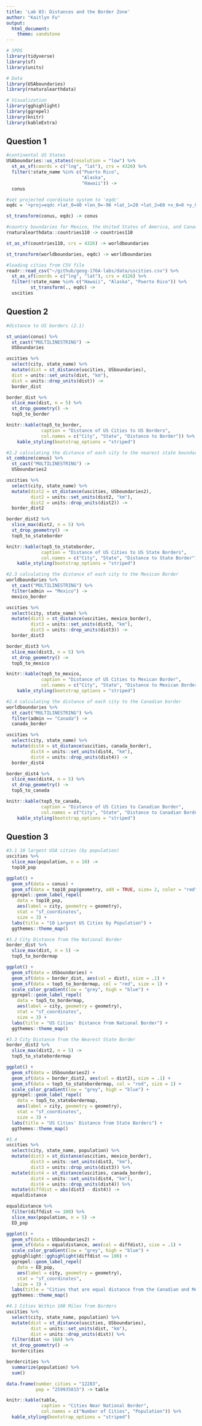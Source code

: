 ```yaml
---
title: 'Lab 03: Distances and the Border Zone'
author: "Kaitlyn Fu"
output:
  html_document:
    theme: sandstone
---
```


```r
# SPDS
library(tidyverse)
library(sf)
library(units)

# Data
library(USAboundaries)
library(rnaturalearthdata)

# Visualization
library(gghighlight)
library(ggrepel)
library(knitr)
library(kableExtra)
```

## Question 1 
```r
#continental US States
USAboundaries::us_states(resolution = "low") %>%
  st_as_sf(coords = c("lng", "lat"), crs = 4326) %>%
  filter(!state_name %in% c("Puerto Rico",
                            "Alaska",
                            "Hawaii")) ->
  conus

#set projected coordinate system to 'eqdc'
eqdc = '+proj=eqdc +lat_0=40 +lon_0=-96 +lat_1=20 +lat_2=60 +x_0=0 +y_0=0 +datum=NAD83 +units=m +no_defs'

st_transform(conus, eqdc) -> conus
```
```r
#country boundaries for Mexico, the United States of America, and Canada
rnaturalearthdata::countries110 -> countries110

st_as_sf(countries110, crs = 4326) -> worldboundaries

st_transform(worldboundaries, eqdc) -> worldboundaries
```

```r
#loading cities from CSV file 
readr::read_csv("~/github/geog-176A-labs/data/uscities.csv") %>%
  st_as_sf(coords = c("lng", "lat"), crs = 4326) %>%
  filter(!state_name %in% c("Hawaii", "Alaska", "Puerto Rico")) %>%
         st_transform(., eqdc) ->
  uscities
```

## Question 2
```r
#distance to US borders (2.1)

st_union(conus) %>%
  st_cast("MULTILINESTRING") ->
  USboundaries

uscities %>%
  select(city, state_name) %>%
  mutate(dist = st_distance(uscities, USboundaries),
  dist = units::set_units(dist, "km"),
  dist = units::drop_units(dist)) ->
  border_dist

border_dist %>%
  slice_max(dist, n = 5) %>%
  st_drop_geometry() ->
  top5_to_border

knitr::kable(top5_to_border,
             caption = "Distance of US Cities to US Borders",
             col.names = c("City", "State", "Distance to Border")) %>%
    kable_styling(bootstrap_options = "striped")
```

```r
#2.2 calculating the distance of each city to the nearest state boundary
st_combine(conus) %>%
  st_cast("MULTILINESTRING") ->
  USboundaries2

uscities %>%
  select(city, state_name) %>%
  mutate(dist2 = st_distance(uscities, USboundaries2),
         dist2 = units::set_units(dist2, "km"),
         dist2 = units::drop_units(dist2)) ->
  border_dist2

border_dist2 %>%
  slice_max(dist2, n = 5) %>%
  st_drop_geometry() ->
  top5_to_stateborder

knitr::kable(top5_to_stateborder,
             caption = "Distance of US Cities to US State Borders",
             col.names = c("City", "State", "Distance to State Border")) %>%
    kable_styling(bootstrap_options = "striped")
```

```r
#2.3 calculating the distance of each city to the Mexican Border
worldboundaries %>%
  st_cast("MULTILINESTRING") %>%
  filter(admin == "Mexico") ->
  mexico_border

uscities %>%
  select(city, state_name) %>%
  mutate(dist3 = st_distance(uscities, mexico_border),
         dist3 = units::set_units(dist3, "km"),
         dist3 = units::drop_units(dist3)) ->
  border_dist3

border_dist3 %>%
  slice_max(dist3, n = 5) %>%
  st_drop_geometry() ->
  top5_to_mexico

knitr::kable(top5_to_mexico,
             caption = "Distance of US Cities to Mexican Border",
             col.names = c("City", "State", "Distance to Mexican Border")) %>%
    kable_styling(bootstrap_options = "striped")
```

```r
#2.4 calculating the distance of each city to the Canadian border
worldboundaries %>%
  st_cast("MULTILINESTRING") %>%
  filter(admin == "Canada") ->
  canada_border

uscities %>%
  select(city, state_name) %>%
  mutate(dist4 = st_distance(uscities, canada_border),
         dist4 = units::set_units(dist4, "km"),
         dist4 = units::drop_units(dist4)) ->
  border_dist4

border_dist4 %>%
  slice_max(dist4, n = 5) %>%
  st_drop_geometry() ->
  top5_to_canada

knitr::kable(top5_to_canada,
             caption = "Distance of US Cities to Canadian Border",
             col.names = c("City", "State", "Distance to Canadian Border")) %>%
    kable_styling(bootstrap_options = "striped")
```

## Question 3
```r
#3.1 10 largest USA cities (by population)
uscities %>%
  slice_max(population, n = 10) ->
  top10_pop

ggplot() +
  geom_sf(data = conus) +
  geom_sf(data = top10_pop$geometry, add = TRUE, size= 2, color = "red") +
  ggrepel::geom_label_repel(
    data = top10_pop,
    aes(label = city, geometry = geometry),
    stat = "sf_coordinates",
    size = 3) +
  labs(title = "10 Largest US Cities by Population") +
  ggthemes::theme_map() 
```

```r
#3.2 City Distance from the National Border
border_dist %>%
  slice_max(dist, n = 5) ->
  top5_to_bordermap

ggplot() +
  geom_sf(data = USboundaries) +
  geom_sf(data = border_dist, aes(col = dist), size = .1) +
  geom_sf(data = top5_to_bordermap, col = "red", size = 1) +
  scale_color_gradient(low = "grey", high = "blue") +
  ggrepel::geom_label_repel(
    data = top5_to_bordermap,
    aes(label = city, geometry = geometry),
    stat = "sf_coordinates",
    size = 3) +
  labs(title = "US Cities' Distance from National Border") +
  ggthemes::theme_map()
```

```r
#3.3 City Distance from the Nearest State Border
border_dist2 %>%
  slice_max(dist2, n = 5) ->
  top5_to_statebordermap

ggplot() +
  geom_sf(data = USboundaries2) +
  geom_sf(data = border_dist2, aes(col = dist2), size = .1) +
  geom_sf(data = top5_to_statebordermap, col = "red", size = 1) +
  scale_color_gradient(low = "grey", high = "blue") +
  ggrepel::geom_label_repel(
    data = top5_to_statebordermap,
    aes(label = city, geometry = geometry),
    stat = "sf_coordinates",
    size = 3) + 
  labs(title = "US Cities' Distance from State Borders") +
  ggthemes::theme_map()
```

```r
#3.4
uscities %>%
  select(city, state_name, population) %>%
  mutate(dist3 = st_distance(uscities, mexico_border),
         dist3 = units::set_units(dist3, "km"),
         dist3 = units::drop_units(dist3)) %>%
  mutate(dist4 = st_distance(uscities, canada_border),
         dist4 = units::set_units(dist4, "km"),
         dist4 = units::drop_units(dist4)) %>%
  mutate(diffdist = abs(dist3 - dist4)) ->
  equaldistance

equaldistance %>% 
  filter(diffdist <= 100) %>%
  slice_max(population, n = 5) ->
  ED_pop

ggplot() +
  geom_sf(data = USboundaries2) +
  geom_sf(data = equaldistance, aes(col = diffdist), size = .1) +
  scale_color_gradient(low = "grey", high = "blue") +
  gghighlight::gghighlight(diffdist <= 100) +
  ggrepel::geom_label_repel(
    data = ED_pop,
    aes(label = city, geometry = geometry),
    stat = "sf_coordinates",
    size = 3) +
  labs(title = "Cities that are equal distance from the Canadian and Mexican border ± 100 km") +
  ggthemes::theme_map()
```

```r
#4.1 Cities Within 100 Miles from Borders
uscities %>%
  select(city, state_name, population) %>%
  mutate(dist = st_distance(uscities, USboundaries),
         dist = units::set_units(dist, "km"),
         dist = units::drop_units(dist)) %>%
  filter(dist <= 160) %>%
  st_drop_geometry() ->
  bordercities

bordercities %>%
  summarize(population) %>%
  sum()

data.frame(number_cities = "12283",
           pop = "259935815") -> table

knitr::kable(table,
             caption = "Cities Near National Border",
             col.names = c("Number of Cities", "Population")) %>%
  kable_styling(bootstrap_options = "striped")
```

